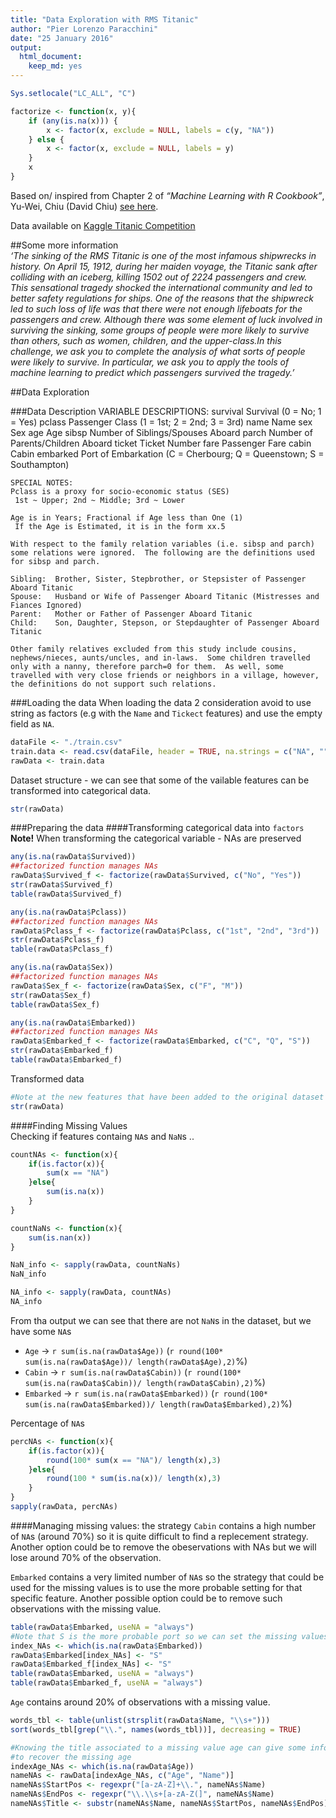 ```yaml
---
title: "Data Exploration with RMS Titanic"
author: "Pier Lorenzo Paracchini"
date: "25 January 2016"
output: 
  html_document: 
    keep_md: yes
---
```


```r
Sys.setlocale("LC_ALL", "C")
```

```r
factorize <- function(x, y){
    if (any(is.na(x))) {
        x <- factor(x, exclude = NULL, labels = c(y, "NA"))
    } else {
        x <- factor(x, exclude = NULL, labels = y)
    }
    x
}
```

Based on/ inspired from Chapter 2 of _"Machine Learning with R Cookbook"_, Yu-Wei, Chiu (David Chiu) [see here](https://www.packtpub.com/big-data-and-business-intelligence/machine-learning-r-cookbook).

Data available on [Kaggle Titanic Competition](https://www.kaggle.com/c/titanic)  

##Some more information  
_'The sinking of the RMS Titanic is one of the most infamous shipwrecks in history.  On April 15, 1912, during her maiden voyage, the Titanic sank after colliding with an iceberg, killing 1502 out of 2224 passengers and crew. This sensational tragedy shocked the international community and led to better safety regulations for ships. One of the reasons that the shipwreck led to such loss of life was that there were not enough lifeboats for the passengers and crew. Although there was some element of luck involved in surviving the sinking, some groups of people were more likely to survive than others, such as women, children, and the upper-class.In this challenge, we ask you to complete the analysis of what sorts of people were likely to survive. In particular, we ask you to apply the tools of machine learning to predict which passengers survived the tragedy.'_

##Data Exploration

###Data Description
    VARIABLE DESCRIPTIONS:
    survival        Survival
                    (0 = No; 1 = Yes)
    pclass          Passenger Class
                    (1 = 1st; 2 = 2nd; 3 = 3rd)
    name            Name
    sex             Sex
    age             Age
    sibsp           Number of Siblings/Spouses Aboard
    parch           Number of Parents/Children Aboard
    ticket          Ticket Number
    fare            Passenger Fare
    cabin           Cabin
    embarked        Port of Embarkation
                    (C = Cherbourg; Q = Queenstown; S = Southampton)
    
    SPECIAL NOTES:
    Pclass is a proxy for socio-economic status (SES)
     1st ~ Upper; 2nd ~ Middle; 3rd ~ Lower
    
    Age is in Years; Fractional if Age less than One (1)
     If the Age is Estimated, it is in the form xx.5
    
    With respect to the family relation variables (i.e. sibsp and parch)
    some relations were ignored.  The following are the definitions used
    for sibsp and parch.
    
    Sibling:  Brother, Sister, Stepbrother, or Stepsister of Passenger Aboard Titanic
    Spouse:   Husband or Wife of Passenger Aboard Titanic (Mistresses and Fiances Ignored)
    Parent:   Mother or Father of Passenger Aboard Titanic
    Child:    Son, Daughter, Stepson, or Stepdaughter of Passenger Aboard Titanic
    
    Other family relatives excluded from this study include cousins,
    nephews/nieces, aunts/uncles, and in-laws.  Some children travelled
    only with a nanny, therefore parch=0 for them.  As well, some
    travelled with very close friends or neighbors in a village, however,
    the definitions do not support such relations.

###Loading the data
When loading the data 2 consideration avoid to use string as factors (e.g with the `Name` and `Tickect` features) and use the empty field as `NA`.
```r
dataFile <- "./train.csv"
train.data <- read.csv(dataFile, header = TRUE, na.strings = c("NA", ""), stringsAsFactors = FALSE)
rawData <- train.data
```

Dataset structure - we can see that some of the vailable features can be transformed into categorical data.
```r
str(rawData)
```

###Preparing the data
####Transforming categorical data into `factors`  
__Note!__ When transforming the categorical variable - NAs are preserved  
```r
any(is.na(rawData$Survived))
##factorized function manages NAs
rawData$Survived_f <- factorize(rawData$Survived, c("No", "Yes"))
str(rawData$Survived_f)
table(rawData$Survived_f)
```

```r
any(is.na(rawData$Pclass))
##factorized function manages NAs
rawData$Pclass_f <- factorize(rawData$Pclass, c("1st", "2nd", "3rd"))
str(rawData$Pclass_f)
table(rawData$Pclass_f)
```

```r
any(is.na(rawData$Sex))
##factorized function manages NAs
rawData$Sex_f <- factorize(rawData$Sex, c("F", "M"))
str(rawData$Sex_f)
table(rawData$Sex_f)
```

```r
any(is.na(rawData$Embarked))
##factorized function manages NAs
rawData$Embarked_f <- factorize(rawData$Embarked, c("C", "Q", "S"))
str(rawData$Embarked_f)
table(rawData$Embarked_f)
```

Transformed data
```r
#Note at the new features that have been added to the original dataset
str(rawData)
```

####Finding Missing Values  
Checking if features containg `NA`s and `NaN`s ..

```r
countNAs <- function(x){
    if(is.factor(x)){
        sum(x == "NA")
    }else{
        sum(is.na(x))    
    }
}

countNaNs <- function(x){
    sum(is.nan(x))
}

NaN_info <- sapply(rawData, countNaNs)
NaN_info

NA_info <- sapply(rawData, countNAs)
NA_info
```

From tha output we can see that there are not `NaN`s in the dataset, but we have some `NA`s  

- `Age` -> `r sum(is.na(rawData$Age))` (`r round(100* sum(is.na(rawData$Age))/ length(rawData$Age),2)`%)
- `Cabin` -> `r sum(is.na(rawData$Cabin))` (`r round(100* sum(is.na(rawData$Cabin))/ length(rawData$Cabin),2)`%)
- `Embarked` -> `r sum(is.na(rawData$Embarked))` (`r round(100* sum(is.na(rawData$Embarked))/ length(rawData$Embarked),2)`%)

Percentage of `NA`s
```r
percNAs <- function(x){
    if(is.factor(x)){
        round(100* sum(x == "NA")/ length(x),3)
    }else{
        round(100 * sum(is.na(x))/ length(x),3)
    }
}
sapply(rawData, percNAs)
```

####Managing missing values: the strategy
`Cabin` contains a high number of `NA`s (around 70%) so it is quite difficult to find a replecement strategy. Another option could be to remove the obeservations with NAs but we will lose around 70% of the observation.

`Embarked` contains a very limited number of `NA`s so the strategy that could be used for the missing values is to use the more probable setting for that specific feature. Another possible option could be to remove such observations with the missing value.

```r
table(rawData$Embarked, useNA = "always")
#Note that S is the more probable port so we can set the missing values to S
index_NAs <- which(is.na(rawData$Embarked))
rawData$Embarked[index_NAs] <- "S"
rawData$Embarked_f[index_NAs] <- "S"
table(rawData$Embarked, useNA = "always")
table(rawData$Embarked_f, useNA = "always")
```

`Age` contains around 20% of observations with a missing value.

```r
words_tbl <- table(unlist(strsplit(rawData$Name, "\\s+")))
sort(words_tbl[grep("\\.", names(words_tbl))], decreasing = TRUE)

#Knowing the title associated to a missing value age can give some informtion oh how
#to recover the missing age
indexAge_NAs <- which(is.na(rawData$Age))
nameNAs <- rawData[indexAge_NAs, c("Age", "Name")]
nameNAs$StartPos <- regexpr("[a-zA-Z]+\\.", nameNAs$Name)
nameNAs$EndPos <- regexpr("\\.\\s+[a-zA-Z(]", nameNAs$Name)
nameNAs$Title <- substr(nameNAs$Name, nameNAs$StartPos, nameNAs$EndPos)

```